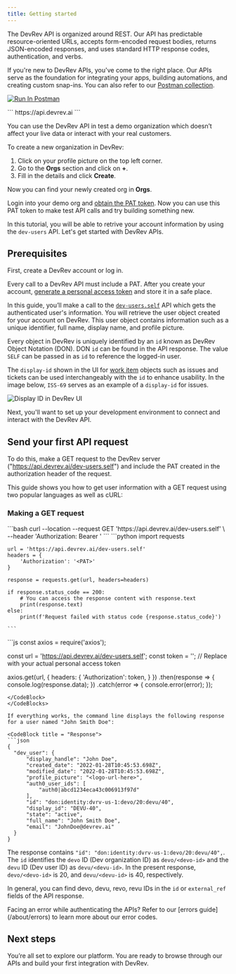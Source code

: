 ```yaml
---
title: Getting started
---
```

The DevRev API is organized around REST. Our API has predictable resource-oriented URLs, accepts form-encoded request bodies, returns JSON-encoded responses, and uses standard HTTP response codes, authentication, and verbs.

If you're new to DevRev APIs, you've come to the right place. Our APIs serve as the foundation for integrating your apps, building automations, and creating custom snap-ins.
You can also refer to our [Postman collection](https://postman.devrev.ai/).

[![Run In Postman](https://run.pstmn.io/button.svg)](https://postman.devrev.ai/)

<CodeBlock>
  ```
  https://api.devrev.ai
  ```
</CodeBlock>

You can use the DevRev API in test a demo organization which doesn’t affect your live data or interact with your real customers.

To create a new organization in DevRev:

1. Click on your profile picture on the top left corner.
2. Go to the **Orgs** section and click on **+**.
3. Fill in the details and click **Create**.

Now you can find your newly created org in **Orgs**.

Login into your demo org and [obtain the PAT token](/about/authentication#generate-a-personal-access-token-pat).
Now you can use this PAT token to make test API calls and try building something new.

In this tutorial, you will be able to retrive your account information by using the `dev-users` API. Let's get started with DevRev APIs.

## Prerequisites

First, create a DevRev account or log in.

Every call to a DevRev API must include a PAT. After you create your account, [generate a personal access token](/about/authentication) and store it in a safe place.

In this guide, you’ll make a call to the [`dev-users.self`](/api-reference/dev-users/self) API which gets the authenticated user's information. You will retrieve the user object created for your account on DevRev. This user object contains information such as a unique identifier, full name, display name, and profile picture.

Every object in DevRev is uniquely identified by an `id` known as DevRev Object Notation (DON). DON `id` can be found in the API response.
The value `SELF` can be passed in as `id` to reference the logged-in user.

The `display-id` shown in the UI for [work item](https://docs.devrev.ai/product/core#work) objects such as issues and tickets can be used interchangeably with the `id` to enhance usability. In the image below, `ISS-69` serves as an example of a `display-id` for issues.

![Display ID in DevRev UI](../img/display_id.png)

Next, you'll want to set up your development environment to connect and interact with the DevRev API.

## Send your first API request

To do this, make a GET request to the DevRev server ("https://api.devrev.ai/dev-users.self") and include the PAT created in the authorization header of the request.

This guide shows you how to get user information with a GET request using two popular languages as well as cURL:

### Making a GET request

<CodeBlocks>
  <CodeBlock title = "cURL">
    ```bash
    curl --location --request GET 'https://api.devrev.ai/dev-users.self' \
    --header 'Authorization: Bearer <PAT>'
    ```
  </CodeBlock>
  <CodeBlock title = "Python">
    ```python
    import requests

    url = 'https://api.devrev.ai/dev-users.self'
    headers = {
        'Authorization': '<PAT>'
    }

    response = requests.get(url, headers=headers)

    if response.status_code == 200:
        # You can access the response content with response.text
        print(response.text)
    else:
        print(f'Request failed with status code {response.status_code}')

    ```
  </CodeBlock>
  <CodeBlock title = "Node JS">
  ```js
  const axios = require('axios');

const url = 'https://api.devrev.ai/dev-users.self';
const token = '<PAT>'; // Replace <PAT> with your actual personal access token

axios.get(url, {
  headers: {
    'Authorization': token,
  }
})
  .then(response => {
    console.log(response.data);
  })
  .catch(error => {
    console.error(error);
  });
  ```
  </CodeBlock>
</CodeBlocks>

If everything works, the command line displays the following response for a user named "John Smith Doe":

<CodeBlock title = "Response">
```json
{
    "dev_user": {
        "display_handle": "John Doe",
        "created_date": "2022-01-28T10:45:53.698Z",
        "modified_date": "2022-01-28T10:45:53.698Z",
        "profile_picture": "<logo-url-here>",
        "auth0_user_ids": [
            "auth0|abcd1234eca43c006913f97d"
        ],
        "id": "don:identity:dvrv-us-1:devo/20:devu/40",
        "display_id": "DEVU-40",
        "state": "active",
        "full_name": "John Smith Doe",
        "email": "JohnDoe@devrev.ai"
    }
}
```
</CodeBlock>


The response contains `"id": "don:identity:dvrv-us-1:devo/20:devu/40",`. The `id` identifies the `devo` ID (Dev organization ID) as `devo/<devo-id>` and the `devu` ID (Dev user ID) as `devu/<devu-id>`.
In the present response, `devo/<devo-id>` is 20, and `devu/<devu-id>` is 40, respectively.

In general, you can find devo, devu, revo, revu IDs in the `id` or `external_ref` fields of the API response.

<Callout intent="info">
Facing an error while authenticating the APIs? Refer to our [errors guide](/about/errors) to learn more about our error codes.
</Callout>

## Next steps

You’re all set to explore our platform. You are ready to browse through our APIs and build your first integration with DevRev.
